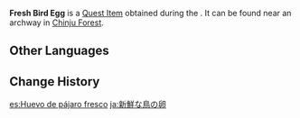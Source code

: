 {{About|the quest item|the cooking ingredient|Bird Egg}}
{{Item Infobox
|id           = 101522
|image        = Item Bird Egg.png
|type         = Quest Items
|description  = A fresh egg that should be most amenable to cooking.
|source1      = [[The Gourmet Supremos: Cook-Off]]
|quest        = The Gourmet Supremos: Cook-Off
|related_type = Variant
|related_item = Bird Egg
}}
'''Fresh Bird Egg''' is a [[Quest Item]] obtained during the {{Quest|The Gourmet Supremos: Cook-Off}}. It can be found near an archway in [[Chinju Forest]].

==Other Languages==
{{Other Languages
|default_hidden = 1
|en      = Fresh Bird Egg
|zhs     = 新鲜的鸟蛋
|zhs_rm  = Xīnxiān de Niǎo Dàn
|zht     = 新鮮的鳥蛋
|zht_rm  = Xīnxiān de Niǎo Dàn
|ja      = 新鮮な鳥の卵
|ja_rm   = Shinsen-na Tori no Tamago
|ko      = 신선한 새알
|es      = Huevo de pájaro fresco
|fr      = Œuf d'oiseau frais
|ru      = Свежее яйцо
|th      = Bird Egg สด ๆ
|th_rm   = Bird Egg Sot-Sot
|vi      = Trứng Chim Tươi
|de      = Frisches Vogelei
|id      = Bird Egg Segar
|pt      = Ovo de Pássaro Fresco
|tr      = Taze Kuş Yumurtası
|it      = Uovo d'uccello fresco
}}

==Change History==
{{Change History|2.0}}

[[es:Huevo de pájaro fresco]]
[[ja:新鮮な鳥の卵]]